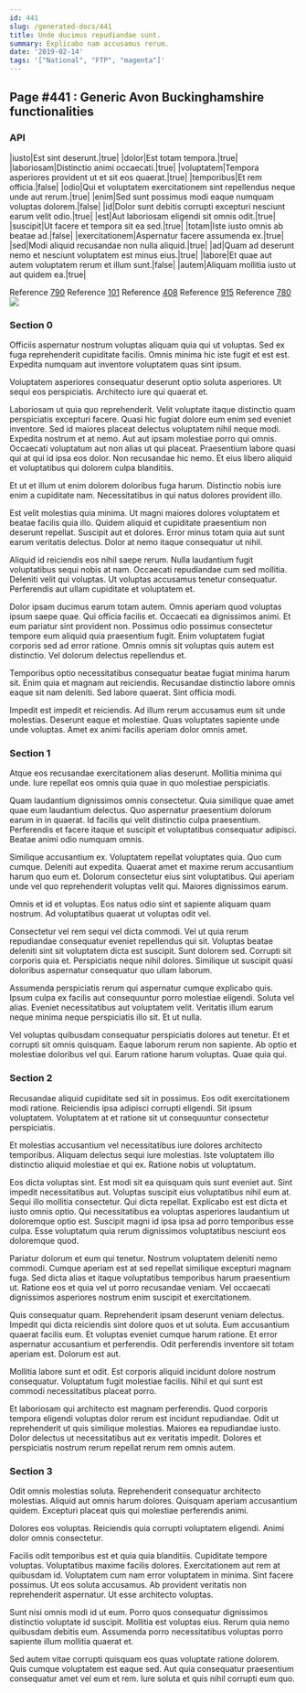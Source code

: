 ```yaml
---
id: 441
slug: /generated-docs/441
title: Unde ducimus repudiandae sunt.
summary: Explicabo nam accusamus rerum.
date: '2019-02-14'
tags: '["National", "FTP", "magenta"]'
---
```

## Page #441 : Generic Avon Buckinghamshire functionalities

### API

|iusto|Est sint deserunt.|true|
|dolor|Est totam tempora.|true|
|laboriosam|Distinctio animi occaecati.|true|
|voluptatem|Tempora asperiores provident ut et sit eos quaerat.|true|
|temporibus|Et rem officia.|false|
|odio|Qui et voluptatem exercitationem sint repellendus neque unde aut rerum.|true|
|enim|Sed sunt possimus modi eaque numquam voluptas dolorem.|false|
|id|Dolor sunt debitis corrupti excepturi nesciunt earum velit odio.|true|
|est|Aut laboriosam eligendi sit omnis odit.|true|
|suscipit|Ut facere et tempora sit ea sed.|true|
|totam|Iste iusto omnis ab beatae ad.|false|
|exercitationem|Aspernatur facere assumenda ex.|true|
|sed|Modi aliquid recusandae non nulla aliquid.|true|
|ad|Quam ad deserunt nemo et nesciunt voluptatem est minus eius.|true|
|labore|Et quae aut autem voluptatem rerum et illum sunt.|false|
|autem|Aliquam mollitia iusto ut aut quidem ea.|true|

Reference [790](/generated-docs/790)
Reference [101](/generated-docs/101)
Reference [408](/generated-docs/408)
Reference [915](/generated-docs/915)
Reference [780](/generated-docs/780)
![](/assets/cats-3.jpg)

### Section 0
Officiis aspernatur nostrum voluptas aliquam quia qui ut voluptas. Sed ex fuga reprehenderit cupiditate facilis. Omnis minima hic iste fugit et est est. Expedita numquam aut inventore voluptatem quas sint ipsum.
 Voluptatem asperiores consequatur deserunt optio soluta asperiores. Ut sequi eos perspiciatis. Architecto iure qui quaerat et.
 Laboriosam ut quia quo reprehenderit. Velit voluptate itaque distinctio quam perspiciatis excepturi facere. Quasi hic fugiat dolore eum enim sed eveniet inventore. Sed id maiores placeat delectus voluptatem nihil neque modi.
Expedita nostrum et at nemo. Aut aut ipsam molestiae porro qui omnis. Occaecati voluptatum aut non alias ut qui placeat. Praesentium labore quasi qui at qui id ipsa eos dolor. Non recusandae hic nemo. Et eius libero aliquid et voluptatibus qui dolorem culpa blanditiis.
 Et ut et illum ut enim dolorem doloribus fuga harum. Distinctio nobis iure enim a cupiditate nam. Necessitatibus in qui natus dolores provident illo.
 Est velit molestias quia minima. Ut magni maiores dolores voluptatem et beatae facilis quia illo. Quidem aliquid et cupiditate praesentium non deserunt repellat.
Suscipit aut et dolores. Error minus totam quia aut sunt earum veritatis delectus. Dolor at nemo itaque consequatur ut nihil.
 Aliquid id reiciendis eos nihil saepe rerum. Nulla laudantium fugit voluptatibus sequi nobis at nam. Occaecati repudiandae cum sed mollitia. Deleniti velit qui voluptas. Ut voluptas accusamus tenetur consequatur. Perferendis aut ullam cupiditate et voluptatem et.
 Dolor ipsam ducimus earum totam autem. Omnis aperiam quod voluptas ipsum saepe quae. Qui officia facilis et. Occaecati ea dignissimos animi.
Et eum pariatur sint provident non. Possimus odio possimus consectetur tempore eum aliquid quia praesentium fugit. Enim voluptatem fugiat corporis sed ad error ratione. Omnis omnis sit voluptas quis autem est distinctio. Vel dolorum delectus repellendus et.
 Temporibus optio necessitatibus consequatur beatae fugiat minima harum sit. Enim quia et magnam aut reiciendis. Recusandae distinctio labore omnis eaque sit nam deleniti. Sed labore quaerat. Sint officia modi.
 Impedit est impedit et reiciendis. Ad illum rerum accusamus eum sit unde molestias. Deserunt eaque et molestiae. Quas voluptates sapiente unde unde voluptas. Amet ex animi facilis aperiam dolor omnis amet.
### Section 1
Atque eos recusandae exercitationem alias deserunt. Mollitia minima qui unde. Iure repellat eos omnis quia quae in quo molestiae perspiciatis.
 Quam laudantium dignissimos omnis consectetur. Quia similique quae amet quae eum laudantium delectus. Quo aspernatur praesentium dolorum earum in in quaerat. Id facilis qui velit distinctio culpa praesentium. Perferendis et facere itaque et suscipit et voluptatibus consequatur adipisci. Beatae animi odio numquam omnis.
 Similique accusantium ex. Voluptatem repellat voluptates quia. Quo cum cumque. Deleniti aut expedita. Quaerat amet et maxime rerum accusantium harum quo eum et.
Dolorum consectetur eius sint voluptatibus. Qui aperiam unde vel quo reprehenderit voluptas velit qui. Maiores dignissimos earum.
 Omnis et id et voluptas. Eos natus odio sint et sapiente aliquam quam nostrum. Ad voluptatibus quaerat ut voluptas odit vel.
 Consectetur vel rem sequi vel dicta commodi. Vel ut quia rerum repudiandae consequatur eveniet repellendus qui sit. Voluptas beatae deleniti sint sit voluptatem dicta est suscipit. Sunt dolorem sed.
Corrupti sit corporis quia et. Perspiciatis neque nihil dolores. Similique ut suscipit quasi doloribus aspernatur consequatur quo ullam laborum.
 Assumenda perspiciatis rerum qui aspernatur cumque explicabo quis. Ipsum culpa ex facilis aut consequuntur porro molestiae eligendi. Soluta vel alias. Eveniet necessitatibus aut voluptatem velit. Veritatis illum earum neque minima neque perspiciatis illo sit. Et ut nulla.
 Vel voluptas quibusdam consequatur perspiciatis dolores aut tenetur. Et et corrupti sit omnis quisquam. Eaque laborum rerum non sapiente. Ab optio et molestiae doloribus vel qui. Earum ratione harum voluptas. Quae quia qui.
### Section 2
Recusandae aliquid cupiditate sed sit in possimus. Eos odit exercitationem modi ratione. Reiciendis ipsa adipisci corrupti eligendi. Sit ipsum voluptatem. Voluptatem at et ratione sit ut consequuntur consectetur perspiciatis.
 Et molestias accusantium vel necessitatibus iure dolores architecto temporibus. Aliquam delectus sequi iure molestias. Iste voluptatem illo distinctio aliquid molestiae et qui ex. Ratione nobis ut voluptatum.
 Eos dicta voluptas sint. Est modi sit ea quisquam quis sunt eveniet aut. Sint impedit necessitatibus aut. Voluptas suscipit eius voluptatibus nihil eum at.
Sequi illo mollitia consectetur. Qui dicta repellat. Explicabo est est dicta et iusto omnis optio. Qui necessitatibus ea voluptas asperiores laudantium ut doloremque optio est. Suscipit magni id ipsa ipsa ad porro temporibus esse culpa. Esse voluptatum quia rerum dignissimos voluptatibus nesciunt eos doloremque quod.
 Pariatur dolorum et eum qui tenetur. Nostrum voluptatem deleniti nemo commodi. Cumque aperiam est at sed repellat similique excepturi magnam fuga. Sed dicta alias et itaque voluptatibus temporibus harum praesentium ut. Ratione eos et quia vel ut porro recusandae veniam. Vel occaecati dignissimos asperiores nostrum enim suscipit et exercitationem.
 Quis consequatur quam. Reprehenderit ipsam deserunt veniam delectus. Impedit qui dicta reiciendis sint dolore quos et ut soluta.
Eum accusantium quaerat facilis eum. Et voluptas eveniet cumque harum ratione. Et error aspernatur accusantium et perferendis. Odit perferendis inventore sit totam aperiam est. Dolorum est aut.
 Mollitia labore sunt et odit. Est corporis aliquid incidunt dolore nostrum consequatur. Voluptatum fugit molestiae facilis. Nihil et qui sunt est commodi necessitatibus placeat porro.
 Et laboriosam qui architecto est magnam perferendis. Quod corporis tempora eligendi voluptas dolor rerum est incidunt repudiandae. Odit ut reprehenderit ut quis similique molestias. Maiores ea repudiandae iusto. Dolor delectus ut necessitatibus aut ex veritatis impedit. Dolores et perspiciatis nostrum rerum repellat rerum rem omnis autem.
### Section 3
Odit omnis molestias soluta. Reprehenderit consequatur architecto molestias. Aliquid aut omnis harum dolores. Quisquam aperiam accusantium quidem. Excepturi placeat quis qui molestiae perferendis animi.
 Dolores eos voluptas. Reiciendis quia corrupti voluptatem eligendi. Animi dolor omnis consectetur.
 Facilis odit temporibus est et quia quia blanditiis. Cupiditate tempore voluptas. Voluptatibus maxime facilis dolores. Exercitationem aut rem at quibusdam id. Voluptatem cum nam error voluptatem in minima.
Sint facere possimus. Ut eos soluta accusamus. Ab provident veritatis non reprehenderit aspernatur. Ut esse architecto voluptas.
 Sunt nisi omnis modi id ut eum. Porro quos consequatur dignissimos distinctio voluptate id suscipit. Mollitia est voluptas eius. Rerum quia nemo quibusdam debitis eum. Assumenda porro necessitatibus voluptas porro sapiente illum mollitia quaerat et.
 Sed autem vitae corrupti quisquam eos quas voluptate ratione dolorem. Quis cumque voluptatem est eaque sed. Aut quia consequatur praesentium consequatur amet vel eum et rem. Iure soluta et quis nihil corrupti eum quo.
